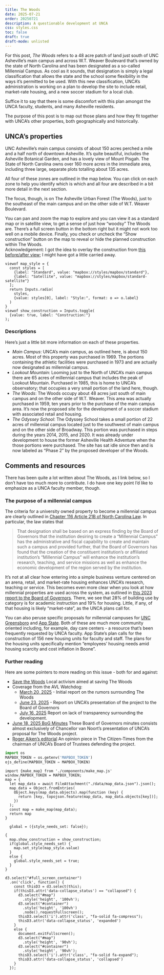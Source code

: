 ```yaml
---
title: The Woods 
date: 2025-07-21
order: 20250721
description: A questionable development at UNCA
css: styles.css 
toc: false
draft: true 
draft-mode: unlisted
---
```


For this post, *The Woods* refers to a 48 acre patch of land just south of UNC Asheville's main campus and across W.T. Weaver Boulevard that's owned by the state of North Carolina and has been designated as a so-called Millennial Campus. As cool as it sounds, that designation is simply a legal classification that allows the state and the school some flexibility in the ways it's permitted to be used. With this new classification, UNCA's administration is working on a plan to develop the site to include retail, market-rate housing, and a new soccer stadium for a local club.

::: {.callout-note appearance="minimal"} 
Suffice it to say that there is some discomfort with this plan amongst the UNCA faculty, students, and many Asheville residents.
::: 

The purpose of this post is to map out those plans and how they fit together with UNCA's other properties, both geographically and historically.

## UNCA's properties

UNC Asheville's main campus consists of about 150 acres perched a mile and a half north of downtown Asheville. It's quite beautiful, includes the Asheville Botanical Garden, and has a lovely view of Mount Pisgah. The State of North Carolina owns over 160 more acres in the immediate area, including three large, separate plots totalling about 135 acres. 

All four of these zones are outlined in the map below. You can click on each zone to help you identify which is which and all four are described in a bit more detail in the next section. 

The focus, though, is on The Asheville Urban Forest (The Woods), just to the southeast of the main campus and on the other side of W.T. Weaver Boulevard.

You can pan and zoom the map to explore and you can view it as a standard map or in satellite view, to get a sense of just how "woodsy" The Woods are. There's a full screen button in the bottom right but it might not work too well on a mobile device. Finally, you check or uncheck the "Show construction" button on the map to reveal or hide the planned construction within The Woods.  
[Acknowledgement: I got the idea to overlay the construction from [this before/after view](https://imgsli.com/Mzg4NjM5){target=_blank}; I might have got a little carried away.]{.small .text-muted}
 
<div id="container">
<div id="map"></div>
<div id="controls"> 

```ojs
viewof map_style = {
  const styles = [ 
    {label: "Standard", value: "mapbox://styles/mapbox/standard"},
    {label: "Satellite", value: "mapbox://styles/mapbox/standard-satellite"}
  ];
  return Inputs.radio(
    styles,
    {value: styles[0], label: "Style:", format: o => o.label}
  )
}
viewof show_construction = Inputs.toggle(
  {value: true, label: "Construction:"}
);
```
</div>
<div id="full_screen_container" data-collapse_status="collapsed">
  <i class="fa-solid fa-expand"></i>
</div>
</div>  <!-- Close container -->



### Descriptions

Here's just a little bit more information on each of these properties.

- *Main Campus*: UNCA's main campus, as outlined here, is about 150 acres. Most of this property was purchased in 1969. The portions containing the athletic facilities were purchased in 1973 and are actually now designated as millennial campus.
- *Lookout Mountain*: Looming just to the North of UNCA's main campus there are 65 acres of millennial campus that includes the peak of Lookout Mountain. Purchased in 1985, this is home to UNCA's observatory; that occupies a very small portion of the land here, though.
- *The Woods*: The Woods occupy about 48 acres just south of main campus and on the other side of W.T. Weaver. This area was actually purchased in 1959, ten years prior to the purchase of the main campus area. It's now the proposed site for the development of a soccer stadium with associated retail and housing.
- *The Odyssey School*: The Odyssey School takes a small portion of 22 acres of millennial campus located just to the southwest of main campus and on the other side of Broadway. This portion was purchased in steps during the years 2014, 2015, and 2020. It was already under development to house the former Asheville Health Adventure when the those portions were purchased. The site has sat idle since then and is now labeled as "Phase 2" by the proposed developer of the Woods.


## Comments and resources 

There has been quite a lot written about The Woods, as I link below, so I don't have too much more to contribute. I do have one key point I'd like to emphasize as a UNCA faculty member, though.

### The purpose of a millennial campus 


The criteria for a university owned property to become a millennial campus are clearly outlined in [Chapter 116 Article 21B of North Carolina Law](https://www.ncleg.net/EnactedLegislation/Statutes/HTML/ByArticle/Chapter_116/Article_21B.html#:~:text=That%20designation%20shall,by%20the%20institution.){target=_blank}. In particular, the law states that

> That designation shall be based on an express finding by the Board of Governors that the institution desiring to create a "Millennial Campus" has the administrative and fiscal capability to create and maintain such a campus and provided further, that the Board of Governors has found that the creation of the constituent institution's or affiliated institution's "Millennial Campus" will enhance the institution's research, teaching, and service missions as well as enhance the economic development of the region served by the institution.

It's not at all clear how entering into a simple business venture centered on an arena, retail, and market-rate housing enhances UNCA's research, teaching or service. This becomes even more clear when you look at how millennial properties are used across the system, as outlined in [this 2023 report to the Board of Governors](https://www.northcarolina.edu/apps//bog/doc.php?id=67861&code=bog){target=_blank}. There, we see that 28% of building use by category is for academic instruction and 19% for housing. Little, if any, of that housing is likely "market-rate", as the UNCA plans call for. 

You can also peruse specific proposals for millennial campuses for [UNC Greensboro](https://realestate.uncg.edu/millennial-campus/){target=_blank} and [App State](https://www.appstate.edu/appalachians-future/building-physical-infrastructure/innovation/){target=_blank}. Both of these are much more community oriented including, for example, day care centers - a resource that's been frequently requested by UNCA faculty. App State's plan calls for the construction of 156 new housing units for faculty and staff. The plans for the housing units specifically mention "employees’ housing needs amid housing scarcity and cost inflation in Boone".



### Further reading

Here are some pointers to more reading on this issue - both for and against:

- [Save the Woods](https://www.saveuncawoods.org/){target=_blank} Local activism aimed at saving The Woods
- Coverage from the AVL Watchdog:
  - [March 20, 2025](https://avlwatchdog.org/debate-over-woods-asks-what-kind-of-university-does-unca-want-to-be/) - Initial report on the rumors surrounding The Woods
  - [June 23, 2025](https://avlwatchdog.org/uncas-stadium-proposal-confirms-a-long-running-rumor-and-raises-many-more-questions/) - Report on UNCA's presentation of the project to the Board of Governors
  - [July 16, 2025](https://avlwatchdog.org/soccer-stadium-development-was-in-works-months-before-unca-acknowledged-it-business-records-show/) Report on lack of transparency surrounding the development.
- [June 18, 2025 BoG Minutes](https://www.northcarolina.edu/apps/bog/doc.php?id=68468&code=bog){target=_blank} These Board of Governors minutes consists almost exclusively of Chancellor van Noort's presentation of UNCA's proposal for The Woods project.
- [Roger Aiken's editorial](https://www.citizen-times.com/story/opinion/2025/07/06/opinion-unca-millennial-campus-builds-on-impact-it-has-on-asheville-economy/84438980007/){target=_blank} An opinion piece in The Citizen-Times from the chairman of UNCA's Board of Trustees defending the project.



::: {.hidden}

```python
import os
MAPBOX_TOKEN = os.getenv('MAPBOX_TOKEN')
ojs_define(MAPBOX_TOKEN = MAPBOX_TOKEN)
```


```ojs
import {make_map} from './components/make_map.js'
window.MAPBOX_TOKEN = MAPBOX_TOKEN;
map = {
  let map_data = await FileAttachment("./data/map_data.json").json();
  map_data = Object.fromEntries(
    Object.keys(map_data.objects).map(function (key) {
      return [key, topojson.feature(map_data, map_data.objects[key])];
    })
  );
  const map = make_map(map_data);
  return map
}
```

<!-- Note that set_style is called from make_map 
---- on initial map setup. Thus, we only want to 
---- call map.set_style after the subsequent button 
---- presses. Hence, the need for the global var
---- to keep track of when it's pushed. -->
```ojs
  global = ({style_needs_set: false});
```

```ojs
{
  map.show_construction = show_construction;
  if(global.style_needs_set) {
    map.set_style(map_style.value)
  }
  else {
    global.style_needs_set = true;
  }
}
```


```ojs
d3.select("#full_screen_container")
  .on('click', function() {
    const thisD3 = d3.select(this);
    if(thisD3.attr('data-collapse_status') == "collapsed") {
      d3.select("#map")
        .style('height', '100vh');
      d3.select("#container")
        .style('height', '100vh')
        .node().requestFullscreen();
      thisD3.select('i').attr('class', "fa-solid fa-compress");
      thisD3.attr('data-collapse_status', 'expanded')
    }
    else {
      document.exitFullscreen();
      d3.select("#map")
        .style('height', '90vh');
      d3.select("#container")
        .style('height', '90vh');
      thisD3.select('i').attr('class', "fa-solid fa-expand");
      thisD3.attr('data-collapse_status', 'collapsed')
    }
  });
```

<script>
  document.addEventListener('keydown', function(event) {
    if (event.key === 'Escape') {
      document.querySelector('#container').style.height = '90vh';
      document.querySelector('#map').style.height = '90vh';
    }
  });
</script>


::: 
